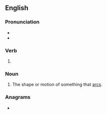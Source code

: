 ==English==

===Pronunciation===
* {{IPA|en|/ˈɑɹ.kɪŋ/}}
* {{IPA|en|/ˈɑː.kɪŋ/}}

===Verb===
{{head|en|verb form}}

# {{present participle of|en|arc|nocat=1}}

===Noun===
{{en-noun}}

# The shape or motion of something that [[arc]]s.

===Anagrams===
* {{anagrams|en|a=acginr|Crigan|Garčin|caring|racing}}